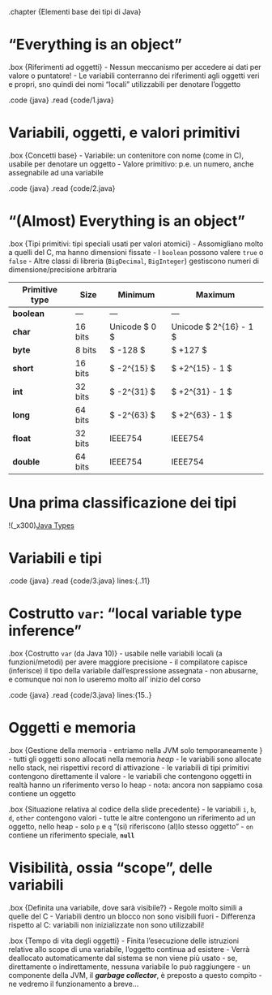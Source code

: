 .chapter {Elementi base dei tipi di Java}

# "Everything is an object"

.box {Riferimenti ad oggetti}
    - Nessun meccanismo per accedere ai dati per valore o puntatore!
    - Le variabili conterranno dei riferimenti agli oggetti veri e propri, sno quindi dei nomi "locali" utilizzabili per denotare l'oggetto

.code {java}
    .read {code/1.java}

# Variabili, oggetti, e valori primitivi

.box {Concetti base}
    - Variabile: un contenitore con nome (come in C), usabile per denotare un oggetto
    - Valore primitivo: p.e. un numero, anche assegnabile ad una variabile

.code {java}
    .read {code/2.java}

# "(Almost) Everything is an object"

.box {Tipi primitivi: tipi speciali usati per valori atomici}
    - Assomigliano molto a quelli del C, ma hanno dimensioni fissate
    - I `boolean` possono valere `true` o `false`
    - Altre classi di libreria (`BigDecimal`, `BigInteger`) gestiscono numeri di dimensione/precisione arbitraria

| Primitive type | Size    | Minimum       | Maximum                |
|----------------|---------|---------------|------------------------|
| **boolean**    | —       | —             | —                      |
| **char**       | 16 bits | Unicode $ 0 $ | Unicode $ 2^{16} - 1 $ |
| **byte**       | 8 bits  | $ -128 $      | $ +127 $               |
| **short**      | 16 bits | $ -2^{15} $   | $ +2^{15} - 1 $        |
| **int**        | 32 bits | $ -2^{31} $   | $ +2^{31} - 1 $        |
| **long**       | 64 bits | $ -2^{63} $   | $ +2^{63} - 1 $        |
| **float**      | 32 bits | IEEE754       | IEEE754                |
| **double**     | 64 bits | IEEE754       | IEEE754                |

# Una prima classificazione dei tipi

!(_x300)[Java Types](https://iamgio.eu/quarkdown/oop-demo/img/java-types.jpg)

# Variabili e tipi

.code {java}
    .read {code/3.java} lines:{..11}

# Costrutto `var`: "local variable type inference"

.box {Costrutto `var` (da Java 10)}
    - usabile nelle variabili locali (a funzioni/metodi) per avere maggiore precisione
    - il compilatore capisce (inferisce) il tipo della variabile dall'espressione assegnata
    - non abusarne, e comunque noi non lo useremo molto all' inizio del corso

.code {java}
    .read {code/3.java} lines:{15..}

# Oggetti e memoria

.box {Gestione della memoria - entriamo nella JVM solo temporaneamente }
    - tutti gli oggetti sono allocati nella memoria *heap*
    - le variabili sono allocate nello stack, nei rispettivi record di attivazione
    - le variabili di tipi primitivi contengono direttamente il valore
    - le variabili che contengono oggetti in realtà hanno un riferimento verso lo heap
    - nota: ancora non sappiamo cosa contiene un oggetto

.box {Situazione relativa al codice della slide precedente}
    - le variabili `i`, `b`, `d`, `other` contengono valori
    - tutte le altre contengono un riferimento ad un oggetto, nello heap
    - solo `p` e `q` "(si) riferiscono (al)lo stesso oggetto"
    - `on` contiene un riferimento speciale, **`null`**

# Visibilità, ossia "scope", delle variabili

.box {Definita una variabile, dove sarà visibile?}
    - Regole molto simili a quelle del C
    - Variabili dentro un blocco non sono visibili fuori
    - Differenza rispetto al C: variabili non inizializzate non sono utilizzabili!

.box {Tempo di vita degli oggetti}
    - Finita l'esecuzione delle istruzioni relative allo scope di una variabile, l'oggetto continua ad esistere
    - Verrà deallocato automaticamente dal sistema se non viene più usato
        - se, direttamente o indirettamente, nessuna variabile lo può raggiungere
        - un componente della JVM, il ***garbage collector***, è preposto a questo compito
        - ne vedremo il funzionamento a breve...